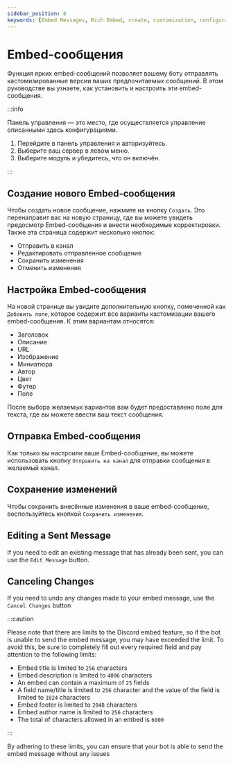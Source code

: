 ```yaml
---
sidebar_position: 6
keywords: [Embed Messages, Rich Embed, create, customization, configuration] 
---
```


# Embed-сообщения

Функция ярких embed-сообщений позволяет вашему боту отправлять кастомизированные версии ваших предпочитаемых сообщений. В этом руководстве вы узнаете, как установить и настроить эти embed-сообщения.

:::info

Панель управления — это место, где осуществляется управление описанными здесь конфигурациями.

1. Перейдите в панель управления и авторизуйтесь. 
2. Выберите ваш сервер в левом меню.
3. Выберите модуль и убедитесь, что он включён. 

:::

## Создание нового Embed-сообщения 

Чтобы создать новое сообщение, нажмите на кнопку `Создать`. Это перенаправит вас на новую страницу, где вы можете увидеть предосмотр Embed-сообщения и внести необходимые корректировки. Также эта страница содержит несколько кнопок:

- Отправить в канал 
- Редактировать отправленное сообщение
- Сохранить изменения
- Отменить изменения

## Настройка Embed-сообщения

На новой странице вы увидите дополнительную кнопку, помеченной как `Добавить поле`, которое содержит все варианты кастомизации вашего embed-сообщения. К этим вариантам относятся:

- Заголовок
- Описание
- URL
- Изображение
- Миниатюра
- Автор
- Цвет
- Футер
- Поле

После выбора желаемых вариантов вам будет предоставлено поле для текста, где вы можете ввести ваш текст сообщения.

## Отправка Embed-сообщения

Как только вы настроили ваше Embed-сообщение, вы можете использовать кнопку `Отправить на канал` для отправки сообщения в желаемый канал.

## Сохранение изменений

Чтобы сохранить внесённые изменения в ваше embed-сообщение, воспользуйтесь кнопкой `Сохранить изменения`.

## Editing a Sent Message

If you need to edit an existing message that has already been sent, you can use the `Edit Message` button.

## Canceling Changes 

If you need to undo any changes made to your embed message, use the `Cancel Changes` button

:::caution

Please note that there are limits to the Discord embed feature, so if the bot is unable to send the embed message, you may have exceeded the limit. To avoid this, be sure to completely fill out every required field and pay attention to the following limits:

- Embed title is limited to `256` characters
- Embed description is limited to `4096` characters
- An embed can contain a maximum of `25` fields
- A field name/title is limited to `256` character and the value of the field is limited to `1024` characters
- Embed footer is limited to `2048` characters
- Embed author name is limited to `256` characters
- The total of characters allowed in an embed is `6000`

:::

By adhering to these limits, you can ensure that your bot is able to send the embed message without any issues
